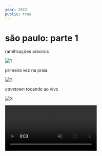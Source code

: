 ```yaml
---
year: 2022
public: true
---
```



# são paulo: parte 1

ramificações arborais

![1](./1.jpg)

primeira vez na praia

![2](./2.jpg)

_cavetown_ tocando ao vivo

![3](./3.jpg)

<video src={video6} controls autoplay loop muted />
<video src={video7} controls autoplay loop muted />
